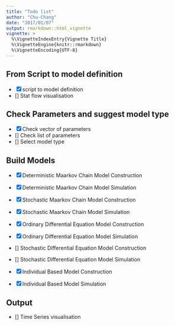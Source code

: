```yaml
---
title: "Todo list"
author: "Chu-Chang"
date: "2017/01/07"
output: rmarkdown::html_vignette
vignette: >
  %\VignetteIndexEntry{Vignette Title}
  %\VignetteEngine{knitr::rmarkdown}
  %\VignetteEncoding{UTF-8}
---
```



## From Script to model definition
- [x] script to model definition
- [] Stat flow visualisation

## Check Parameters and suggest model type
- [x] Check vector of parameters
- [] Check list of parameters
- [] Select model type

## Build Models
- [x] Deterministic Maarkov Chain Model Construction
- [x] Deterministic Maarkov Chain Model Simulation

- [x] Stochastic Maarkov Chain Model Construction
- [x] Stochastic Maarkov Chain Model Simulation

- [x] Ordinary Differential Equation Model Construction
- [x] Ordinary Differential Equation Model Simulation

- [] Stochastic Differential Equation Model Construction
- [] Stochastic Differential Equation Model Simulation

- [x] Individual Based Model Construction
- [x] Individual Based Model Simulation

## Output
- [] Time Series visualisation

 




